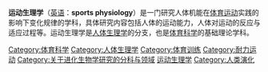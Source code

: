 {{unreferenced|time=2019-08-24T09:06:04+00:00}}
'''运动生理学'''（[[英语|英语]]：'''sports physiology'''）是一门研究人体机能在[[体育运动|体育运动]]实践的影响下变化规律的学科，具体研究内容包括人体的运动能力，人体对运动的反应与适应过程等。运动生理学是[[人体生理学|人体生理学]]的分支，也是[[体育科学|体育科学]]的基础理论学科。

[[Category:体育科学|Category:体育科学]]
[[Category:人体生理学|Category:人体生理学]]
[[Category:体育训练|Category:体育训练]]
[[Category:耐力运动|Category:耐力运动]]
[[Category:关于进化生物学研究的分科与领域|Category:关于进化生物学研究的分科与领域]]
[[Category:运动生理学|]]
[[Category:人类演化|Category:人类演化]]
{{med-stub}}